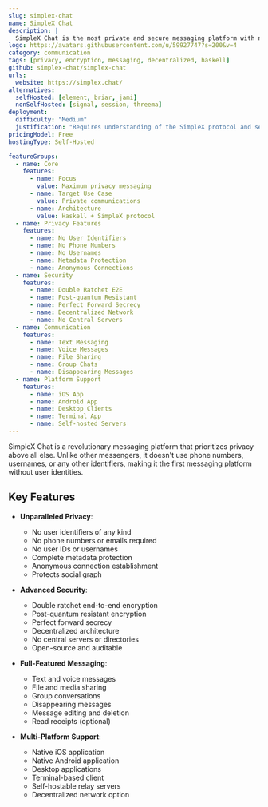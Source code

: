 ```yaml
---
slug: simplex-chat
name: SimpleX Chat
description: |
  SimpleX Chat is the most private and secure messaging platform with no user identifiers, featuring double ratchet E2E encryption and a unique approach to privacy that doesn't require phone numbers or usernames.
logo: https://avatars.githubusercontent.com/u/59927747?s=200&v=4
category: communication
tags: [privacy, encryption, messaging, decentralized, haskell]
github: simplex-chat/simplex-chat
urls:
  website: https://simplex.chat/
alternatives:
  selfHosted: [element, briar, jami]
  nonSelfHosted: [signal, session, threema]
deployment:
  difficulty: "Medium"
  justification: "Requires understanding of the SimpleX protocol and server setup, but provides Docker images."
pricingModel: Free
hostingType: Self-Hosted

featureGroups:
  - name: Core
    features:
      - name: Focus
        value: Maximum privacy messaging
      - name: Target Use Case
        value: Private communications
      - name: Architecture
        value: Haskell + SimpleX protocol
  - name: Privacy Features
    features:
      - name: No User Identifiers
      - name: No Phone Numbers
      - name: No Usernames
      - name: Metadata Protection
      - name: Anonymous Connections
  - name: Security
    features:
      - name: Double Ratchet E2E
      - name: Post-quantum Resistant
      - name: Perfect Forward Secrecy
      - name: Decentralized Network
      - name: No Central Servers
  - name: Communication
    features:
      - name: Text Messaging
      - name: Voice Messages
      - name: File Sharing
      - name: Group Chats
      - name: Disappearing Messages
  - name: Platform Support
    features:
      - name: iOS App
      - name: Android App
      - name: Desktop Clients
      - name: Terminal App
      - name: Self-hosted Servers
---
```


SimpleX Chat is a revolutionary messaging platform that prioritizes privacy above all else. Unlike other messengers, it doesn't use phone numbers, usernames, or any other identifiers, making it the first messaging platform without user identities.

## Key Features

- **Unparalleled Privacy**:

  - No user identifiers of any kind
  - No phone numbers or emails required
  - No user IDs or usernames
  - Complete metadata protection
  - Anonymous connection establishment
  - Protects social graph

- **Advanced Security**:

  - Double ratchet end-to-end encryption
  - Post-quantum resistant encryption
  - Perfect forward secrecy
  - Decentralized architecture
  - No central servers or directories
  - Open-source and auditable

- **Full-Featured Messaging**:

  - Text and voice messages
  - File and media sharing
  - Group conversations
  - Disappearing messages
  - Message editing and deletion
  - Read receipts (optional)

- **Multi-Platform Support**:
  - Native iOS application
  - Native Android application
  - Desktop applications
  - Terminal-based client
  - Self-hostable relay servers
  - Decentralized network option
